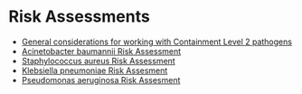 # Risk Assessments {#risk-assessment}

* [General considerations for working with Containment Level 2 pathogens](RA/CL2-RA.pdf)
* [Acinetobacter baumannii Risk Assessment](RA/Acinetobacter-RA.pdf)
* [Staphylococcus aureus Risk Assessment](RA/Staphylococcus-RA.pdf)
* [Klebsiella pneumoniae Risk Assesment](RA/Klebisella-RA.pdf)
* [Pseudomonas aeruginosa Risk Assesment](RA/Pseudomonas-RA.pdf)

